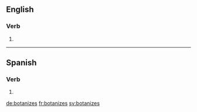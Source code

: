 {{also|botanizés}}
==English==

===Verb===
{{head|en|verb form}}

# {{en-third-person singular of|botanize}}

----

==Spanish==

===Verb===
{{es-verb form|botanizar}}

# {{es-verb form of|formal=no|person=second-person|number=singular|tense=present|mood=subjunctive|ending=ar|botanizar}}

[[de:botanizes]]
[[fr:botanizes]]
[[sv:botanizes]]